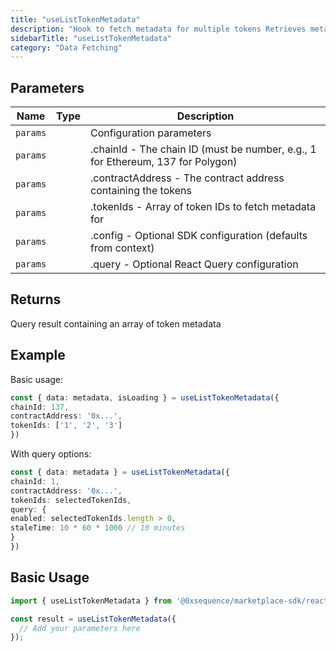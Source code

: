 ```yaml
---
title: "useListTokenMetadata"
description: "Hook to fetch metadata for multiple tokens Retrieves metadata for a batch of tokens from a specific contract using the metadata API. This hook is optimized for fetching multiple token metadata in a single request."
sidebarTitle: "useListTokenMetadata"
category: "Data Fetching"
---
```


## Parameters

| Name | Type | Description |
|------|------|-------------|
| `params` |  | Configuration parameters |
| `params` |  | .chainId - The chain ID (must be number, e.g., 1 for Ethereum, 137 for Polygon) |
| `params` |  | .contractAddress - The contract address containing the tokens |
| `params` |  | .tokenIds - Array of token IDs to fetch metadata for |
| `params` |  | .config - Optional SDK configuration (defaults from context) |
| `params` |  | .query - Optional React Query configuration |

## Returns

Query result containing an array of token metadata

## Example

Basic usage:
```typescript
const { data: metadata, isLoading } = useListTokenMetadata({
chainId: 137,
contractAddress: '0x...',
tokenIds: ['1', '2', '3']
})
```

With query options:
```typescript
const { data: metadata } = useListTokenMetadata({
chainId: 1,
contractAddress: '0x...',
tokenIds: selectedTokenIds,
query: {
enabled: selectedTokenIds.length > 0,
staleTime: 10 * 60 * 1000 // 10 minutes
}
})
```

## Basic Usage

```typescript
import { useListTokenMetadata } from '@0xsequence/marketplace-sdk/react/hooks';

const result = useListTokenMetadata({
  // Add your parameters here
});
```

